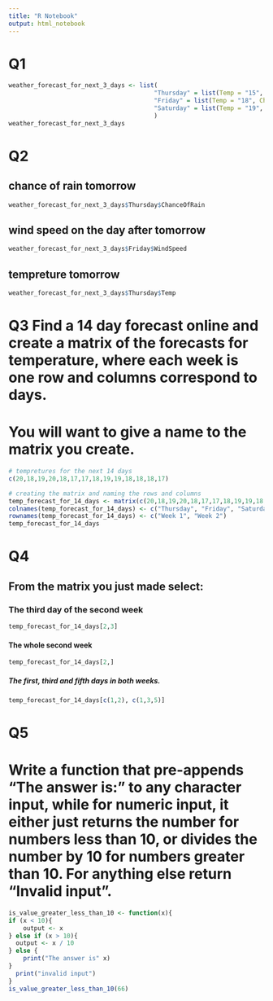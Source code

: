 ```yaml
---
title: "R Notebook"
output: html_notebook
---
```


# Q1
```r
weather_forecast_for_next_3_days <- list(
                                        "Thursday" = list(Temp = "15", ChanceOfRain = "11%", WindSpeed = "6"),
                                        "Friday" = list(Temp = "18", ChanceOfRain = "43%", WindSpeed = "7"),
                                        "Saturday" = list(Temp = "19", ChanceOfRain = "92%", WindSpeed = "13")
                                        )
weather_forecast_for_next_3_days
```

# Q2
## chance of rain tomorrow
```r
weather_forecast_for_next_3_days$Thursday$ChanceOfRain
```

## wind speed on the day after tomorrow
```r
weather_forecast_for_next_3_days$Friday$WindSpeed
```

## tempreture tomorrow
```r
weather_forecast_for_next_3_days$Thursday$Temp
```

# Q3 Find a 14 day forecast online and create a matrix of the forecasts for temperature, where each week is one row and columns correspond to days.

# You will want to give a name to the matrix you create.
```r
# tempretures for the next 14 days
c(20,18,19,20,18,17,17,18,19,19,18,18,18,17)

# creating the matrix and naming the rows and columns
temp_forecast_for_14_days <- matrix(c(20,18,19,20,18,17,17,18,19,19,18,18,18,17), nrow = 2, ncol = 7, byrow = T)
colnames(temp_forecast_for_14_days) <- c("Thursday", "Friday", "Saturday", "Sunday","Monday", "Tuesday", "Wednesday")
rownames(temp_forecast_for_14_days) <- c("Week 1", "Week 2")
temp_forecast_for_14_days
```

# Q4
## From the matrix you just made select:
### The third day of the second week
```r
temp_forecast_for_14_days[2,3]
```

#### The whole second week
```r
temp_forecast_for_14_days[2,]
```

##### The first, third and fifth days in both weeks.
```r
temp_forecast_for_14_days[c(1,2), c(1,3,5)]
```
  
# Q5 
# Write a function that pre-appends “The answer is:” to any character input, while for numeric input, it either just returns the number for numbers less than 10, or divides the number by 10 for numbers greater than 10. For anything else return “Invalid input”.

```r
is_value_greater_less_than_10 <- function(x){
if (x < 10){
    output <- x
} else if (x > 10){
  output <- x / 10
} else {
    print("The answer is" x)
} 
  print("invalid input")
}
is_value_greater_less_than_10(66)
```

